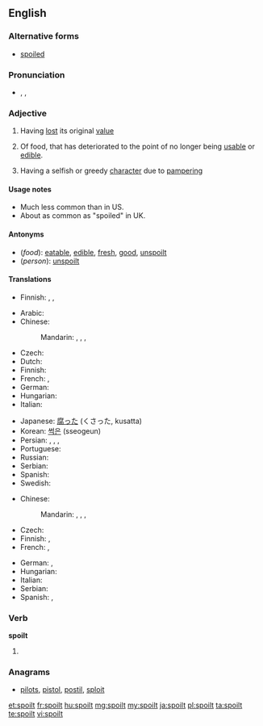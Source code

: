 ==English==

===Alternative forms===
* [[spoiled]]

===Pronunciation===
* {{enPR|spoilt}}, {{IPA|/spɔɪlt/}}, {{SAMPA|/spOIlt/}}

===Adjective===
{{en-adj}} {{qualifier|UK spelling}}

# {{UK}} Having [[lost]] its original [[value]]
# Of food, that has deteriorated to the point of no longer being [[usable]] or [[edible]].
# {{context|of a person, usually a child}} Having a selfish or greedy [[character]] due to [[pamper]]ing

====Usage notes====
* Much less common than {{term|spoiled}} in US.
* About as common as "spoiled" in UK.

====Antonyms====
* (''food''): [[eatable]], [[edible]], [[fresh]], [[good]], [[unspoilt]]
* (''person''): [[unspoilt]]

====Translations====
{{trans-top|having lost its original value}}
* Finnish: {{t|fi|pilattu}}, {{t+|fi|pilaantunut}}, {{t|fi|pilalla}}
{{trans-mid}}
{{trans-bottom}}

{{trans-top|food: rendered unusable or inedible}}
* Arabic: {{Arab|[[مدلل]]}} {{unicode|(mudállal)}}
* Chinese:
*: Mandarin: {{t|cmn|腐敗|sc=Hani}}, {{t|cmn|腐败|tr=fǔbài|sc=Hani}}, {{t-|cmn|壞|sc=Hani}}, {{t-|cmn|坏|tr=huài|sc=Hani}}
* Czech: {{t|cs|zkažený}}
* Dutch: {{t+|nl|bedorven}}
* Finnish: {{t+|fi|pilaantunut}}
* French: {{t+|fr|gâté}},  {{t+|fr|pourri|m}}
* German: {{t+|de|verdorben}}
* Hungarian: {{t|hu|romlott}}
* Italian: {{t-|it|guastato}}
{{trans-mid}}
* Japanese: [[腐った]] (くさった, kusatta)
* Korean: [[썩은]] (sseogeun)
* Persian: {{t|fa|تباه|tr=tabāh|xs=Persian}}, {{t|fa|پوسده|tr=pusidah|xs=Persian}}, {{t|fa|ترشیده|tr=torşidah|xs=Persian}}, {{t-|fa|خراب|tr=kharāb|xs=Persian}}
* Portuguese: {{t+|pt|estragado}}
* Russian: {{t+|ru|испорченный|tr=ispórčennyj}}
* Serbian: {{t|sr|покварено|n|tr=pokvareno|sc=Cyrl}}
* Spanish: {{t-|es|estropeado}}
* Swedish: {{t|sv|förstörd}}
{{trans-bottom}}

{{trans-top|of a child}}
* Chinese:
*: Mandarin: {{t|cmn|寵壞|sc=Hani}}, {{t|cmn|宠坏|tr=chǒnghuài|sc=Hani}}, {{t|cmn|溺愛|sc=Hani}}, {{t|cmn|溺爱|tr=nì'ài|sc=Hani}}
* Czech: {{t-|cs|rozmazlený}}
* Finnish: {{t|fi|hemmoteltu}}, {{t|fi|poispilattu}}
* French: {{t+|fr|gâté|m}},  {{t+|fr|pourri|m}}
{{trans-mid}}
* German: {{t|de|verwöhnt}}, {{t|de|verzogen}}
* Hungarian: {{t-|hu|elkényeztetett}}
* Italian: {{t+|it|viziato}}
* Serbian: {{t|sr|размажено|n|tr=razmaženo|sc=Cyrl}}
* Spanish: {{t-|es|mimado|m}}, {{t|es|regalón}}
{{trans-bottom}}

===Verb===
'''spoilt'''

# {{past of|[[spoil]]}}

===Anagrams===
* [[pilots#English|pilots]], [[pistol#English|pistol]], [[postil#English|postil]], [[sploit#English|sploit]]

[[et:spoilt]]
[[fr:spoilt]]
[[hu:spoilt]]
[[mg:spoilt]]
[[my:spoilt]]
[[ja:spoilt]]
[[pl:spoilt]]
[[ta:spoilt]]
[[te:spoilt]]
[[vi:spoilt]]